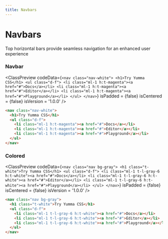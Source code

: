 ```yaml
---
title: Navbars
---
```



# Navbars

Top horizontal bars provide seamless navigation for an enhanced user experience

### Navbar

<ClassPreview
  codeData={`
    <nav class="nav-white">
      <h1>Try Yumma CSS</h1>
      <ul class="d-f">
        <li class="ml-1 h:t-magenta"><a href="#">Docs</a></li>
        <li class="ml-1 h:t-magenta"><a href="#">Editor</a></li>
        <li class="ml-1 h:t-magenta"><a href="#">Playground</a></li>
      </ul>
    </nav>
  `}
  isPadded = {false}
  isCentered = {false}
  isVersion = '1.0.0'
/>

```html
<nav class="nav-white">
  <h1>Try Yumma CSS</h1>
  <ul class="d-f">
    <li class="ml-1 h:t-magenta"><a href="#">Docs</a></li>
    <li class="ml-1 h:t-magenta"><a href="#">Editor</a></li>
    <li class="ml-1 h:t-magenta"><a href="#">Playground</a></li>
  </ul>
</nav>
```

###  Colored

<ClassPreview
  codeData={`
    <nav class="nav bg-gray">
      <h1 class="t-white">Try Yumma CSS</h1>
      <ul class="d-f">
        <li class="ml-1 t-l-gray-6 h:t-white"><a href="#">Docs</a></li>
        <li class="ml-1 t-l-gray-6 h:t-white"><a href="#">Editor</a></li>
        <li class="ml-1 t-l-gray-6 h:t-white"><a href="#">Playground</a></li>
      </ul>
    </nav>
  `}
  isPadded = {false}
  isCentered = {false}
  isVersion = '1.0.0'
/>

```html
<nav class="nav bg-gray">
  <h1 class="t-white">Try Yumma CSS</h1>
  <ul class="d-f">
    <li class="ml-1 t-l-gray-6 h:t-white"><a href="#">Docs</a></li>
    <li class="ml-1 t-l-gray-6 h:t-white"><a href="#">Editor</a></li>
    <li class="ml-1 t-l-gray-6 h:t-white"><a href="#">Playground</a></li>
  </ul>
</nav>
```